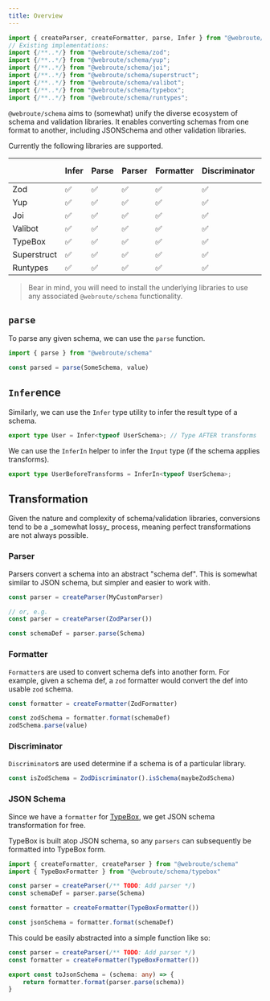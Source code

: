 ```yaml
---
title: Overview
---
```




```ts
import { createParser, createFormatter, parse, Infer } from "@webroute/schema";
// Existing implementations:
import {/**..*/} from "@webroute/schema/zod";
import {/**..*/} from "@webroute/schema/yup";
import {/**..*/} from "@webroute/schema/joi";
import {/**..*/} from "@webroute/schema/superstruct";
import {/**..*/} from "@webroute/schema/valibot";
import {/**..*/} from "@webroute/schema/typebox";
import {/**..*/} from "@webroute/schema/runtypes";
```

`@webroute/schema` aims to (somewhat) unify the diverse ecosystem of schema and validation libraries. It enables converting schemas from one format to another, including JSONSchema and other validation libraries.

Currently the following libraries are supported.

|             | Infer | Parse | Parser | Formatter | Discriminator | JSON Schema |
| ----------- | ----- | ----- | ------ | --------- | ------------- | ----------- |
| Zod         | ✅    | ✅    | ✅     | ✅        | ✅            | ✅          |
| Yup         | ✅    | ✅    | ✅     | ✅        | ✅            | ✅          |
| Joi         | ✅    | ✅    | ✅     | ✅        | ✅            | ✅          |
| Valibot     | ✅    | ✅    | ✅     | ✅        | ✅            | ✅          |
| TypeBox     | ✅    | ✅    | ✅     | ✅        | ✅            | ✅          |
| Superstruct | ✅    | ✅    | ✅     | ✅        | ✅            | ✅          |
| Runtypes    | ✅    | ✅    | ✅     | ✅        | ✅            | ✅          |

> Bear in mind, you will need to install the underlying libraries to use any associated `@webroute/schema` functionality.


## `parse`

To parse any given schema, we can use the `parse` function.

```ts
import { parse } from "@webroute/schema"

const parsed = parse(SomeSchema, value)
```

## `Infer`ence

Similarly, we can use the `Infer` type utility to infer the result type of a schema.

```ts
export type User = Infer<typeof UserSchema>; // Type AFTER transforms
```

We can use the `InferIn` helper to infer the `Input` type (if the schema applies transforms).

```ts
export type UserBeforeTransforms = InferIn<typeof UserSchema>;
```

## Transformation

<Callout>
Given the nature and complexity of schema/validation libraries, conversions tend to be a _somewhat lossy_ process, meaning perfect transformations are not always possible.
</Callout>

### Parser

Parsers convert a schema into an abstract "schema def". This is somewhat similar to JSON schema, but simpler and easier to work with.

```ts
const parser = createParser(MyCustomParser)

// or, e.g.
const parser = createParser(ZodParser())

const schemaDef = parser.parse(Schema)
```


### Formatter

`Formatter`s are used to convert schema defs into another form. For example, given a schema def, a `zod` formatter would convert the def into usable `zod` schema.

```ts
const formatter = createFormatter(ZodFormatter)

const zodSchema = formatter.format(schemaDef)
zodSchema.parse(value)
```

### Discriminator

`Discriminator`s are used determine if a schema is of a particular library.


```ts
const isZodSchema = ZodDiscriminator().isSchema(maybeZodSchema)
```

### JSON Schema

Since we have a `formatter` for [TypeBox](https://github.com/sinclairzx81/typebox), we get JSON schema transformation for free.

TypeBox is built atop JSON schema, so any `parsers` can subsequently be formatted into TypeBox form.

```ts
import { createFormatter, createParser } from "@webroute/schema"
import { TypeBoxFormatter } from "@webroute/schema/typebox"

const parser = createParser(/** TODO: Add parser */)
const schemaDef = parser.parse(Schema)

const formatter = createFormatter(TypeBoxFormatter())

const jsonSchema = formatter.format(schemaDef)
```

This could be easily abstracted into a simple function like so:

```ts
const parser = createParser(/** TODO: Add parser */)
const formatter = createFormatter(TypeBoxFormatter())

export const toJsonSchema = (schema: any) => {
	return formatter.format(parser.parse(schema))
}
```